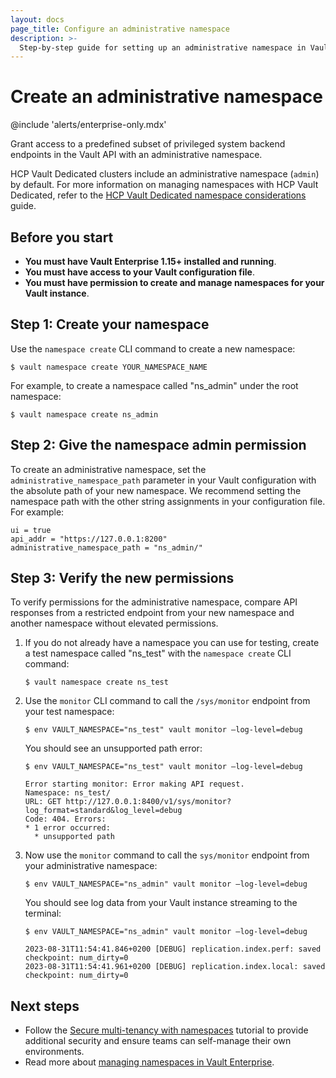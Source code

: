 ```yaml
---
layout: docs
page_title: Configure an administrative namespace
description: >-
  Step-by-step guide for setting up an administrative namespace in Vault
---
```


# Create an administrative namespace

@include 'alerts/enterprise-only.mdx'

Grant access to a predefined subset of privileged system backend endpoints in
the Vault API with an administrative namespace.

<Tip title="HCP Vault Dedicated has a built-in administrative namespace">

  HCP Vault Dedicated clusters include an administrative namespace (`admin`) by default.
  For more information on managing namespaces with HCP Vault Dedicated, refer to the
  [HCP Vault Dedicated namespace considerations](/vault/tutorials/cloud-ops/hcp-vault-namespace-considerations)
  guide.

</Tip>

## Before you start

- **You must have Vault Enterprise 1.15+ installed and running**.
- **You must have access to your Vault configuration file**.
- **You must have permission to create and manage namespaces for your Vault instance**.

## Step 1: Create your namespace

Use the `namespace create` CLI command to create a new namespace: 

```shell-session
$ vault namespace create YOUR_NAMESPACE_NAME
```

For example, to create a namespace called "ns_admin" under the root namespace:

<CodeBlockConfig hideClipboard>

```shell-session
$ vault namespace create ns_admin
```

</CodeBlockConfig>

## Step 2: Give the namespace admin permission

To create an administrative namespace, set the `administrative_namespace_path`
parameter in your Vault configuration with the absolute path of your new
namespace. We recommend setting the namespace path with the other string
assignments in your configuration file. For example: 

<CodeBlockConfig highlight="3">

```hcl 
ui = true
api_addr = "https://127.0.0.1:8200"
administrative_namespace_path = "ns_admin/"
```

</CodeBlockConfig>

## Step 3: Verify the new permissions

To verify permissions for the administrative namespace, compare API responses
from a restricted endpoint from your new namespace and another namespace without
elevated permissions.

1. If you do not already have a namespace you can use for testing, create a test
   namespace called "ns_test" with the `namespace create` CLI command:
    ```shell-session
    $ vault namespace create ns_test
    ```
1. Use the `monitor` CLI command to call the `/sys/monitor` endpoint from your
   test namespace:
    ```shell-session
    $ env VAULT_NAMESPACE="ns_test" vault monitor –log-level=debug
    ```
   You should see an unsupported path error:

    <CodeBlockConfig hideClipboard>

    ```shell-session
    $ env VAULT_NAMESPACE="ns_test" vault monitor –log-level=debug

    Error starting monitor: Error making API request.
    Namespace: ns_test/
    URL: GET http://127.0.0.1:8400/v1/sys/monitor?log_format=standard&log_level=debug
    Code: 404. Errors:
    * 1 error occurred:
      * unsupported path
    ```

    </CodeBlockConfig>

1. Now use the `monitor` command to call the `sys/monitor` endpoint from your
   administrative namespace:
    ```shell-session
    $ env VAULT_NAMESPACE="ns_admin" vault monitor –log-level=debug
    ```
   You should see log data from your Vault instance streaming to the terminal:

    <CodeBlockConfig hideClipboard>

    ```shell-session
    $ env VAULT_NAMESPACE="ns_admin" vault monitor –log-level=debug

    2023-08-31T11:54:41.846+0200 [DEBUG] replication.index.perf: saved checkpoint: num_dirty=0
    2023-08-31T11:54:41.961+0200 [DEBUG] replication.index.local: saved checkpoint: num_dirty=0
    ```

    </CodeBlockConfig>

## Next steps

- Follow the [Secure multi-tenancy with namespaces](/vault/tutorials/enterprise/namespaces)
  tutorial to provide additional security and ensure teams can self-manage their
  own environments.
- Read more about [managing namespaces in Vault Enterprise](/vault/docs/enterprise/namespaces).